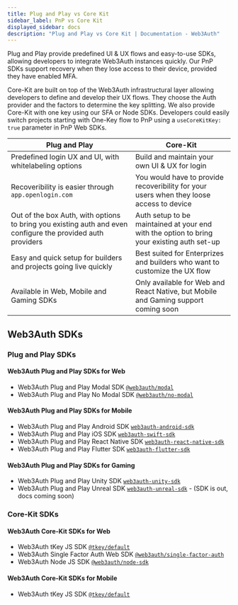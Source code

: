 ```yaml
---
title: Plug and Play vs Core Kit
sidebar_label: PnP vs Core Kit
displayed_sidebar: docs
description: "Plug and Play vs Core Kit | Documentation - Web3Auth"
---
```


Plug and Play provide predefined UI & UX flows and easy-to-use SDKs, allowing developers to integrate Web3Auth instances quickly. Our PnP SDKs support
recovery when they lose access to their device, provided they have enabled MFA.

Core-Kit are built on top of the Web3Auth infrastructural layer allowing developers to define and develop their UX flows. They choose the Auth
provider and the factors to determine the key splitting. We also provide Core-Kit with one key using our SFA or Node SDKs. Developers could easily
switch projects starting with One-Key flow to PnP using a `useCoreKitKey: true` parameter in PnP Web SDKs.

| Plug and Play                                                                                               | Core-Kit                                                                                   |
| ----------------------------------------------------------------------------------------------------------- | ------------------------------------------------------------------------------------------ |
| Predefined login UX and UI, with whitelabeling options                                                      | Build and maintain your own UI & UX for login                                              |
| Recoveribility is easier through `app.openlogin.com`                                                        | You would have to provide recoveribility for your users when they loose access to device   |
| Out of the box Auth, with options to bring you existing auth and even configure the provided auth providers | Auth setup to be maintained at your end with the option to bring your existing auth set-up |
| Easy and quick setup for builders and projects going live quickly                                           | Best suited for Enterprizes and builders who want to customize the UX flow                 |
| Available in Web, Mobile and Gaming SDKs                                                                    | Only available for Web and React Native, but Mobile and Gaming support coming soon         |

## Web3Auth SDKs

### Plug and Play SDKs

#### Web3Auth Plug and Play SDKs for Web

- Web3Auth Plug and Play Modal SDK [`@web3auth/modal`](/sdk/pnp/web/modal/)
- Web3Auth Plug and Play No Modal SDK [`@web3auth/no-modal`](/sdk/pnp/web/no-modal)

#### Web3Auth Plug and Play SDKs for Mobile

- Web3Auth Plug and Play Android SDK [`web3auth-android-sdk`](/sdk/pnp/android/)
- Web3Auth Plug and Play iOS SDK [`web3auth-swift-sdk`](/sdk/pnp/ios/)
- Web3Auth Plug and Play React Native SDK [`web3auth-react-native-sdk`](/sdk/pnp/react-native/)
- Web3Auth Plug and Play Flutter SDK [`web3auth-flutter-sdk`](/sdk/pnp/flutter/)

#### Web3Auth Plug and Play SDKs for Gaming

- Web3Auth Plug and Play Unity SDK [`web3auth-unity-sdk`](/sdk/pnp/unity/)
- Web3Auth Plug and Play Unreal SDK [`web3auth-unreal-sdk`](#) - (SDK is out, docs coming soon)

### Core-Kit SDKs

#### Web3Auth Core-Kit SDKs for Web

- Web3Auth tKey JS SDK [`@tkey/default`](/sdk/core-kit/tkey/)
- Web3Auth Single Factor Auth Web SDK [`@web3auth/single-factor-auth`](/sdk/core-kit/sfa/)
- Web3Auth Node JS SDK [`@web3auth/node-sdk`](/sdk/core-kit/node/)

#### Web3Auth Core-Kit SDKs for Mobile

- Web3Auth tKey JS SDK [`@tkey/default`](/sdk/core-kit/tkey/)

